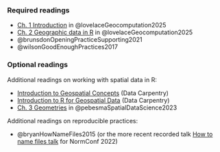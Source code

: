 ### Required readings

-   [Ch. 1 Introduction](https://r.geocompx.org/intro) in @lovelaceGeocomputation2025
-   [Ch. 2 Geographic data in R](https://r.geocompx.org/spatial-class) in @lovelaceGeocomputation2025
-   @brunsdonOpeningPracticeSupporting2021
-   @wilsonGoodEnoughPractices2017

### Optional readings

Additional readings on working with spatial data in R:

-   [Introduction to Geospatial Concepts](https://datacarpentry.org/organization-geospatial/index.html) (Data Carpentry)
-   [Introduction to R for Geospatial Data](https://datacarpentry.org/r-intro-geospatial/) (Data Carpentry)
-   [Ch. 3 Geometries](https://r-spatial.org/book/03-Geometries.html) in @pebesmaSpatialDataScience2023

Additional readings on reproducible practices:

-   @bryanHowNameFiles2015 (or the more recent recorded talk [How to name files talk](https://www.youtube.com/watch?v=ES1LTlnpLMk) for NormConf 2022)
